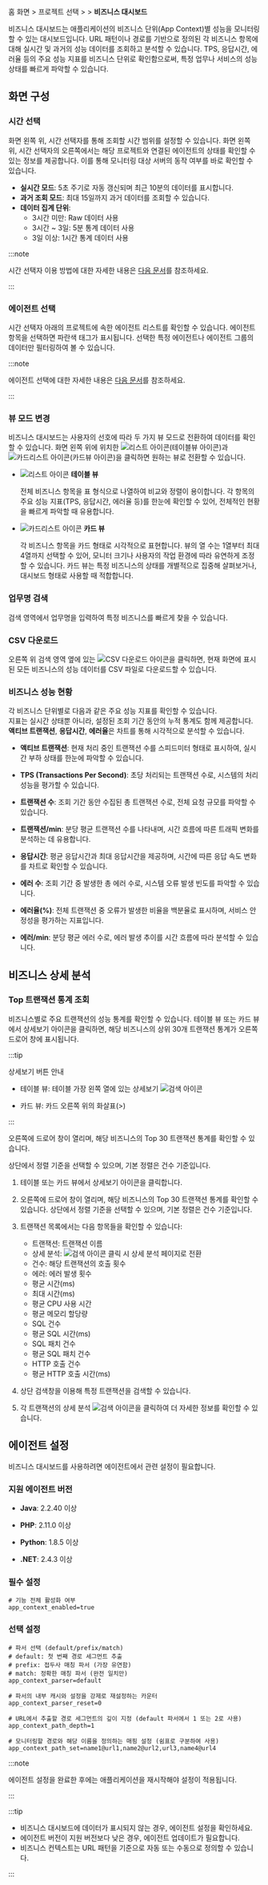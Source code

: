 홈 화면 &gt; 프로젝트 선택 &gt; <Cmdname sid="dashboard" className="uitext" /> &gt; **비즈니스 대시보드**

비즈니스 대시보드는 애플리케이션의 비즈니스 단위(App Context)별 성능을 모니터링할 수 있는 대시보드입니다.
URL 패턴이나 경로를 기반으로 정의된 각 비즈니스 항목에 대해 실시간 및 과거의 성능 데이터를 조회하고 분석할 수 있습니다.
TPS, 응답시간, 에러율 등의 주요 성능 지표를 비즈니스 단위로 확인함으로써, 특정 업무나 서비스의 성능 상태를 빠르게 파악할 수 있습니다.

## 화면 구성

<ImgLang img='apm-dashboard-business.png' desc='비즈니스 대시보드' />

### 시간 선택

화면 왼쪽 위, 시간 선택자를 통해 조회할 시간 범위를 설정할 수 있습니다.
화면 왼쪽 위, 시간 선택자의 오른쪽에서는 해당 프로젝트와 연결된 에이전트의 상태를 확인할 수 있는 정보를 제공합니다. 이를 통해 모니터링 대상 서버의 동작 여부를 바로 확인할 수 있습니다.


- **실시간 모드**: 5초 주기로 자동 갱신되며 최근 10분의 데이터를 표시합니다.
- **과거 조회 모드**: 최대 15일까지 과거 데이터를 조회할 수 있습니다.
- **데이터 집계 단위**:
    - 3시간 미만: Raw 데이터 사용
    - 3시간 ~ 3일: 5분 통계 데이터 사용
    - 3일 이상: 1시간 통계 데이터 사용

:::note

시간 선택자 이용 방법에 대한 자세한 내용은 [다음 문서](usage-ui#timeselector)를 참조하세요.

:::

### 에이전트 선택

시간 선택자 아래의 프로젝트에 속한 에이전트 리스트를 확인할 수 있습니다. 
에이전트 항목을 선택하면 파란색 태그가 표시됩니다. 선택한 특정 에이전트나 에이전트 그룹의 데이터만 필터링하여 볼 수 있습니다.

:::note

에이전트 선택에 대한 자세한 내용은 [다음 문서](dashboard#select-agent)를 참조하세요.

:::

### 뷰 모드 변경

비즈니스 대시보드는 사용자의 선호에 따라 두 가지 뷰 모드로 전환하여 데이터를 확인할 수 있습니다. 
화면 왼쪽 위에 위치한 ![리스트 아이콘](/img/ic-list.svg)(테이블뷰 아이콘)과 ![카드리스트 아이콘](/img/ic-card-list.svg)(카드뷰 아이콘)을 클릭하면 원하는 뷰로 전환할 수 있습니다.

* ![리스트 아이콘](/img/ic-list.svg) **테이블 뷰**

    전체 비즈니스 항목을 표 형식으로 나열하여 비교와 정렬이 용이합니다.
    각 항목의 주요 성능 지표(TPS, 응답시간, 에러율 등)를 한눈에 확인할 수 있어, 전체적인 현황을 빠르게 파악할 때 유용합니다.

* ![카드리스트 아이콘](/img/ic-card-list.svg) **카드 뷰**

    각 비즈니스 항목을 카드 형태로 시각적으로 표현합니다.
    뷰의 열 수는 1열부터 최대 4열까지 선택할 수 있어, 모니터 크기나 사용자의 작업 환경에 따라 유연하게 조정할 수 있습니다.
    카드 뷰는 특정 비즈니스의 상태를 개별적으로 집중해 살펴보거나, 대시보드 형태로 사용할 때 적합합니다.


### 업무명 검색

검색 영역에서 업무명을 입력하여 특정 비즈니스를 빠르게 찾을 수 있습니다.

### CSV 다운로드

오른쪽 위 검색 영역 옆에 있는 ![CSV 다운로드 아이콘](/img/ic-csv-download-ms.svg)을 클릭하면, 현재 화면에 표시된 모든 비즈니스의 성능 데이터를 CSV 파일로 다운로드할 수 있습니다.

### 비즈니스 성능 현황

각 비즈니스 단위별로 다음과 같은 주요 성능 지표를 확인할 수 있습니다.  
지표는 실시간 상태뿐 아니라, 설정된 조회 기간 동안의 누적 통계도 함께 제공합니다.  
**액티브 트랜잭션**, **응답시간**, **에러율**은 차트를 통해 시각적으로 분석할 수 있습니다.

- **액티브 트랜잭션**: 현재 처리 중인 트랜잭션 수를 스피드미터 형태로 표시하여, 실시간 부하 상태를 한눈에 파악할 수 있습니다.

- **TPS (Transactions Per Second)**: 초당 처리되는 트랜잭션 수로, 시스템의 처리 성능을 평가할 수 있습니다.

- **트랜잭션 수**: 조회 기간 동안 수집된 총 트랜잭션 수로, 전체 요청 규모를 파악할 수 있습니다.

- **트랜잭션/min**: 분당 평균 트랜잭션 수를 나타내며, 시간 흐름에 따른 트래픽 변화를 분석하는 데 유용합니다.

- **응답시간**: 평균 응답시간과 최대 응답시간을 제공하며, 시간에 따른 응답 속도 변화를 차트로 확인할 수 있습니다.

- **에러 수**: 조회 기간 중 발생한 총 에러 수로, 시스템 오류 발생 빈도를 파악할 수 있습니다.

- **에러율(%)**: 전체 트랜잭션 중 오류가 발생한 비율을 백분율로 표시하며, 서비스 안정성을 평가하는 지표입니다.

- **에러/min**: 분당 평균 에러 수로, 에러 발생 추이를 시간 흐름에 따라 분석할 수 있습니다.


## 비즈니스 상세 분석

### Top 트랜잭션 통계 조회

비즈니스별로 주요 트랜잭션의 성능 통계를 확인할 수 있습니다. 테이블 뷰 또는 카드 뷰에서 상세보기 아이콘을 클릭하면, 해당 비즈니스의 상위 30개 트랜잭션 통계가 오른쪽 드로어 창에 표시됩니다.

:::tip

상세보기 버튼 안내 

* 테이블 뷰: 테이블 가장 왼쪽 열에 있는 상세보기 ![검색 아이콘](/img/ic-pageview.svg)

* 카드 뷰: 카드 오른쪽 위의 화살표(>)

:::



오른쪽에 드로어 창이 열리며, 해당 비즈니스의 Top 30 트랜잭션 통계를 확인할 수 있습니다.

상단에서 정렬 기준을 선택할 수 있으며, 기본 정렬은 건수 기준입니다.


1. 테이블 또는 카드 뷰에서 상세보기 아이콘을 클릭합니다.

1. 오른쪽에 드로어 창이 열리며, 해당 비즈니스의 Top 30 트랜잭션 통계를 확인할 수 있습니다.
상단에서 정렬 기준을 선택할 수 있으며, 기본 정렬은 건수 기준입니다.

1. 트랜잭션 목록에서는 다음 항목들을 확인할 수 있습니다:

    * 트랜잭션: 트랜잭션 이름
    * 상세 분석: ![검색 아이콘](/img/ic-pageview.svg) 클릭 시 상세 분석 페이지로 전환
    * 건수: 해당 트랜잭션의 호출 횟수
    * 에러: 에러 발생 횟수
    * 평균 시간(ms)
    * 최대 시간(ms)
    * 평균 CPU 사용 시간
    * 평균 메모리 할당량
    * SQL 건수
    * 평균 SQL 시간(ms)
    * SQL 패치 건수
    * 평균 SQL 패치 건수
    * HTTP 호출 건수
    * 평균 HTTP 호출 시간(ms)


3. 상단 검색창을 이용해 특정 트랜잭션을 검색할 수 있습니다.

4. 각 트랜잭션의 상세 분석 ![검색 아이콘](/img/ic-pageview.svg)을 클릭하여 더 자세한 정보를 확인할 수 있습니다.

## 에이전트 설정

비즈니스 대시보드를 사용하려면 에이전트에서 관련 설정이 필요합니다.

### 지원 에이전트 버전

<InDoc product="java">

- **Java**: 2.2.40 이상

</InDoc>

<InDoc product="php">

- **PHP**: 2.11.0 이상

</InDoc>

<InDoc product="python">

- **Python**: 1.8.5 이상

</InDoc>

<InDoc product="dotnet">

- **.NET**: 2.4.3 이상

</InDoc>

### 필수 설정

```
# 기능 전체 활성화 여부
app_context_enabled=true
```

### 선택 설정

```
# 파서 선택 (default/prefix/match)
# default: 첫 번째 경로 세그먼트 추출
# prefix: 접두사 매칭 파서 (가장 유연함)
# match: 정확한 매칭 파서 (완전 일치만)
app_context_parser=default

# 파서의 내부 캐시와 설정을 강제로 재설정하는 카운터
app_context_parser_reset=0

# URL에서 추출할 경로 세그먼트의 깊이 지정 (default 파서에서 1 또는 2로 사용)
app_context_path_depth=1

# 모니터링할 경로와 해당 이름을 정의하는 매핑 설정 (쉼표로 구분하여 사용)
app_context_path_set=name1@url1,name2@url2,url3,name4@url4
```

:::note

에이전트 설정을 완료한 후에는 애플리케이션을 재시작해야 설정이 적용됩니다.

:::

:::tip

- 비즈니스 대시보드에 데이터가 표시되지 않는 경우, 에이전트 설정을 확인하세요.
- 에이전트 버전이 지원 버전보다 낮은 경우, 에이전트 업데이트가 필요합니다.
- 비즈니스 컨텍스트는 URL 패턴을 기준으로 자동 또는 수동으로 정의할 수 있습니다.

:::